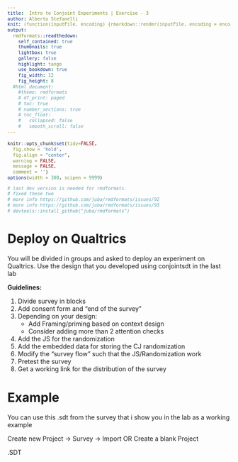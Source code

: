 ```yaml
---
title:  Intro to Conjoint Experiments | Exercise - 3
author: Alberto Stefanelli
knit: (function(inputFile, encoding) {rmarkdown::render(inputFile, encoding = encoding, output_dir = "html") })
output:
  rmdformats::readthedown:
    self_contained: true
    thumbnails: true
    lightbox: true
    gallery: false
    highlight: tango
    use_bookdown: true
    fig_width: 12
    fig_height: 8
  #html_document:
    #theme: rmdformats
    # df_print: paged
    # toc: true
    # number_sections: true
    # toc_float:
    #   collapsed: false
    #   smooth_scroll: false
---
```

<style type="text/css">
#content {
    max-width: 1500px !important;
/*    !margin-left: 300px !important;
*/
}
#table-of-contents {
    width: 300px !important;
}

#postamble {
  font-size: 10px;
}

pre{
  background-color: #FFFFFF;
    font-size: 12px;
}
pre:not([class]) {
  background-color: #D8D8D8;
    color: black;
}

</style>

```r
knitr::opts_chunk$set(tidy=FALSE, 
  fig.show = 'hold', 
  fig.align = "center", 
  warning = FALSE, 
  message = FALSE, 
  comment = '')
options(width = 300, scipen = 9999)

# last dev version is needed for rmdformats.
# fixed these two
# more info https://github.com/juba/rmdformats/issues/92 
# more info https://github.com/juba/rmdformats/issues/93
# devtools::install_github("juba/rmdformats")

```

  
# Deploy on Qualtrics

You will be divided in groups and asked to deploy an experiment on Qualtrics. Use the design that you developed using conjointsdt in the last lab 

**Guidelines:**

1. Divide survey in blocks 
2. Add consent form and "end of the survey"
3. Depending on your design:
    - Add Framing/priming based on context design 
    - Consider adding more than 2 attention checks 
4. Add the JS for the randomization 
5. Add the embedded data for storing the CJ randomization
6. Modify the "survey flow" such that the JS/Randomization work 
6. Pretest the survey
7. Get a working link for the distribution of the survey 


# Example 

You can use this .sdt from the survey that i show you in the lab as a working example

Create new Project -> Survey  -> Import OR Create a blank Project

.SDT 




